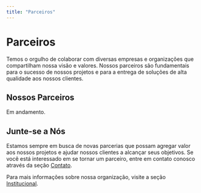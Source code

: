 ---
title: "Parceiros"
---

# Parceiros

Temos o orgulho de colaborar com diversas empresas e organizações que compartilham nossa visão e valores. Nossos parceiros são fundamentais para o sucesso de nossos projetos e para a entrega de soluções de alta qualidade aos nossos clientes.

## Nossos Parceiros

Em andamento.

## Junte-se a Nós

Estamos sempre em busca de novas parcerias que possam agregar valor aos nossos projetos e ajudar nossos clientes a alcançar seus objetivos. Se você está interessado em se tornar um parceiro, entre em contato conosco através da seção [Contato](contato.qmd).

Para mais informações sobre nossa organização, visite a seção [Institucional](institucional.qmd).